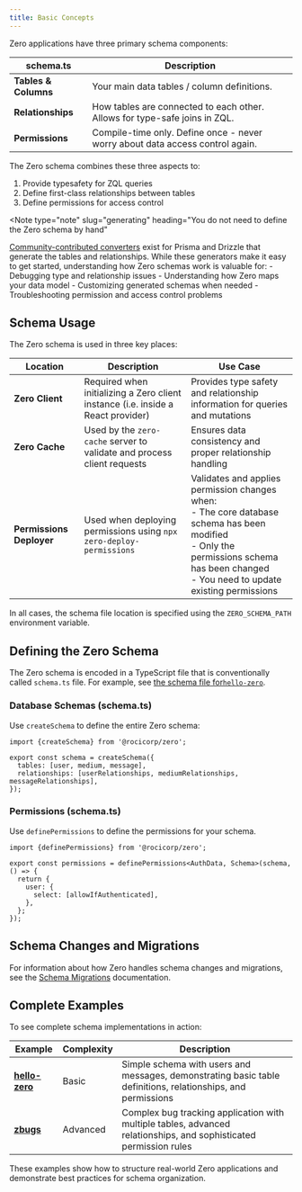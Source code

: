 ```yaml
---
title: Basic Concepts
---
```


Zero applications have three primary schema components:

| schema.ts            | Description                                                                   |
| -------------------- | ----------------------------------------------------------------------------- |
| **Tables & Columns** | Your main data tables / column definitions.                                   |
| **Relationships**    | How tables are connected to each other. Allows for type-safe joins in ZQL.    |
| **Permissions**      | Compile-time only. Define once - never worry about data access control again. |

The Zero schema combines these three aspects to:

1. Provide typesafety for ZQL queries
2. Define first-class relationships between tables
3. Define permissions for access control

<Note
  type="note"
  slug="generating"
  heading="You do not need to define the Zero schema by hand"
>
  [Community-contributed converters](./generators) exist for Prisma and Drizzle
  that generate the tables and relationships. While these generators make it
  easy to get started, understanding how Zero schemas work is valuable for: -
  Debugging type and relationship issues - Understanding how Zero maps your data
  model - Customizing generated schemas when needed - Troubleshooting permission
  and access control problems
</Note>

## Schema Usage

The Zero schema is used in three key places:

| Location                 | Description                                                                      | Use Case                                                                                                                                                                                         |
| ------------------------ | -------------------------------------------------------------------------------- | ------------------------------------------------------------------------------------------------------------------------------------------------------------------------------------------------ |
| **Zero Client**          | Required when initializing a Zero client instance (i.e. inside a React provider) | Provides type safety and relationship information for queries and mutations                                                                                                                      |
| **Zero Cache**           | Used by the `zero-cache` server to validate and process client requests          | Ensures data consistency and proper relationship handling                                                                                                                                        |
| **Permissions Deployer** | Used when deploying permissions using `npx zero-deploy-permissions`              | Validates and applies permission changes when:<br/>- The core database schema has been modified<br/>- Only the permissions schema has been changed<br/>- You need to update existing permissions |

In all cases, the schema file location is specified using the `ZERO_SCHEMA_PATH` environment variable.

## Defining the Zero Schema

The Zero schema is encoded in a TypeScript file that is conventionally called `schema.ts` file. For example, see [the schema file for`hello-zero`](https://github.com/rocicorp/hello-zero/blob/main/src/schema.ts).

### Database Schemas (schema.ts)

Use `createSchema` to define the entire Zero schema:

```tsx
import {createSchema} from '@rocicorp/zero';

export const schema = createSchema({
  tables: [user, medium, message],
  relationships: [userRelationships, mediumRelationships, messageRelationships],
});
```

### Permissions (schema.ts)

Use `definePermissions` to define the permissions for your schema.

```tsx
import {definePermissions} from '@rocicorp/zero';

export const permissions = definePermissions<AuthData, Schema>(schema, () => {
  return {
    user: {
      select: [allowIfAuthenticated],
    },
  };
});
```

## Schema Changes and Migrations

For information about how Zero handles schema changes and migrations, see the [Schema Migrations](/docs/schema/migrations) documentation.

## Complete Examples

To see complete schema implementations in action:

| Example                                                                             | Complexity | Description                                                                                                       |
| ----------------------------------------------------------------------------------- | ---------- | ----------------------------------------------------------------------------------------------------------------- |
| **[hello-zero](https://github.com/rocicorp/hello-zero/blob/main/src/schema.ts)**    | Basic      | Simple schema with users and messages, demonstrating basic table definitions, relationships, and permissions      |
| **[zbugs](https://github.com/rocicorp/mono/blob/main/apps/zbugs/shared/schema.ts)** | Advanced   | Complex bug tracking application with multiple tables, advanced relationships, and sophisticated permission rules |

These examples show how to structure real-world Zero applications and demonstrate best practices for schema organization.

